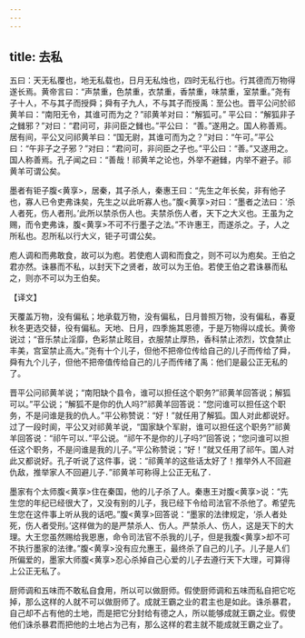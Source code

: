 ```yaml
---
---
---
```

title: 去私
---



五曰：天无私覆也，地无私载也，日月无私烛也，四时无私行也。行其德而万物得遂长焉。黄帝言曰：“声禁重，色禁重，衣禁重，香禁重，味禁重，室禁重。”尧有子十人，不与其子而授舜；舜有子九人，不与其子而授禹：至公也。晋平公问於祁黄羊曰：“南阳无令，其谁可而为之？”祁黄羊对曰：“解狐可。” 平公曰：“解狐非子之雠邪？”对曰：“君问可，非问臣之雠也。”平公曰： “善。”遂用之。国人称善焉。居有间，平公又问祁黄羊曰：“国无尉，其谁可而为之？”对曰：“午可。”平公曰：“午非子之子邪？”对曰：“君问可，非问臣之子也。”平公曰：“善。”又遂用之。国人称善焉。孔子闻之曰：“善哉！祁黄羊之论也，外举不避雠，内举不避子。祁黄羊可谓公矣。

墨者有钜子腹<黄享>，居秦，其子杀人，秦惠王曰：“先生之年长矣，非有他子也，寡人已令吏弗诛矣，先生之以此听寡人也。”腹<黄享>对曰：“墨者之法曰：‘杀人者死，伤人者刑。’此所以禁杀伤人也。夫禁杀伤人者，天下之大义也。王虽为之赐，而令吏弗诛，腹<黄享>不可不行墨子之法。”不许惠王，而遂杀之。子，人之所私也。忍所私以行大义，钜子可谓公矣。

庖人调和而弗敢食，故可以为庖。若使庖人调和而食之，则不可以为庖矣。王伯之君亦然。诛暴而不私，以封天下之贤者，故可以为王伯。若使王伯之君诛暴而私之，则亦不可以为王伯矣。


【译文】

天覆盖万物，没有偏私；地承载万物，没有偏私，日月普照万物，没有偏私，春夏秋冬更选交替，役有偏私。天地、日月，四季施其恩德，于是万物得以成长。黄帝说过；“音乐禁止淫靡，色彩禁止眩目，衣服禁止厚热，香科禁止浓烈，饮食禁止丰美，宫室禁止高大。”尧有十个儿子，但他不把帝位传给自己的儿子而传给了舜，舜有九个儿子，但他不把帝值传给自己的儿子而传绪了禹：他们是最公正无私的了。

晋平公问祁黄羊说；“南阳缺个县令，谁可以担任这个职务?”祁黄羊回答说；解狐可以。”平公说；“解狐不是你的仇人吗?”祁黄羊回答说：“您问谁可以担任这个职务，不是问谁是我的仇人。”平公称赞说：“好！”就任用了解狐。国人对此都说好。过了一段时阆，平公又对祁黄羊说，“国家缺个军尉，谁可以担任这个职务?”祁黄羊回答说：“祁午可以．”平公说。“祁午不是你的儿子吗?”回答说；“您问谁可以担任这个职务，不是问谁是我的儿子。”平公称赞说；“好！”就又任用了祁午。国人对此又都说好。孔子听说了这件事，说：“祁黄羊的这些话太好了！推举外人不回避仇敌，推举家人不回避儿子．”祁黄羊可称得上公正无私了．

墨家有个太师腹<黄享>住在秦国，他的儿子杀了人。秦惠王对腹<黄享>说：“先生您的年纪已经很大了，又没有别的儿子，我已经下令给司法官不杀他了。希望先生您在这件事上听从我的话吧。”腹<黄享>回答说：“墨家的法律规定，‘杀人者处死，伤人者受刑。’这样做为的是严禁杀人、伤人。严禁杀人、伤人，这是天下的大理。大王您虽然赐给我恩惠，命令司法官不杀我的儿子，但是我腹<黄享>却不可不执行墨家的法律。”腹<黄享>没有应允惠王，最终杀了自己的儿子。儿子是人们所偏爱的，墨家大师腹<黄享>忍心杀掉自己心爱的儿子去遵行天下大理，可算得上公正无私了。

厨师调和五味而不敢私自食用，所以可以做厨师。假使厨师调和五味而私自把它吃掉，那么这样的人就不可以做厨师了。成就王霸之业的君主也是如此。诛杀暴君，自己却不占有他的土地，而是把它分封给有德之人，所以能够成就王霸之业。假使他们诛杀暴君而把他的土地占为己有，那么这样的君主就不能成就王霸之业了。